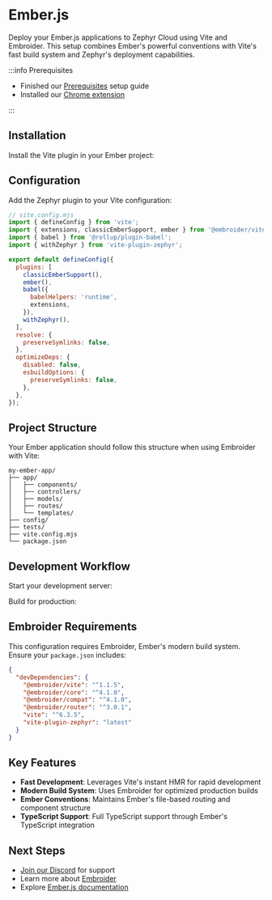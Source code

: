 
# Ember.js

Deploy your Ember.js applications to Zephyr Cloud using Vite and Embroider. This setup combines Ember's powerful conventions with Vite's fast build system and Zephyr's deployment capabilities.

:::info Prerequisites

- Finished our [Prerequisites](/getting-started/installation) setup guide
- Installed our [Chrome extension](https://chromewebstore.google.com/detail/zephyr-mission-control/liflhldchhinbaeplljlplhnbkdidedn)

:::

<CodemodDisclaimer />

## Installation

Install the Vite plugin in your Ember project:

<PackageManagerTabs command="add --dev vite-plugin-zephyr" />

## Configuration

Add the Zephyr plugin to your Vite configuration:

```javascript
// vite.config.mjs
import { defineConfig } from 'vite';
import { extensions, classicEmberSupport, ember } from '@embroider/vite';
import { babel } from '@rollup/plugin-babel';
import { withZephyr } from 'vite-plugin-zephyr';

export default defineConfig({
  plugins: [
    classicEmberSupport(),
    ember(),
    babel({
      babelHelpers: 'runtime',
      extensions,
    }),
    withZephyr(),
  ],
  resolve: {
    preserveSymlinks: false,
  },
  optimizeDeps: {
    disabled: false,
    esbuildOptions: {
      preserveSymlinks: false,
    },
  },
});
```

## Project Structure

Your Ember application should follow this structure when using Embroider with Vite:

```
my-ember-app/
├── app/
│   ├── components/
│   ├── controllers/
│   ├── models/
│   ├── routes/
│   └── templates/
├── config/
├── tests/
├── vite.config.mjs
└── package.json
```

## Development Workflow

Start your development server:

<PackageManagerTabs command="start" />

Build for production:

<PackageManagerTabs command="build" />

## Embroider Requirements

This configuration requires Embroider, Ember's modern build system. Ensure your `package.json` includes:

```json
{
  "devDependencies": {
    "@embroider/vite": "^1.1.5",
    "@embroider/core": "^4.1.0",
    "@embroider/compat": "^4.1.0",
    "@embroider/router": "^3.0.1",
    "vite": "^6.3.5",
    "vite-plugin-zephyr": "latest"
  }
}
```

## Key Features

- **Fast Development**: Leverages Vite's instant HMR for rapid development
- **Modern Build System**: Uses Embroider for optimized production builds
- **Ember Conventions**: Maintains Ember's file-based routing and component structure
- **TypeScript Support**: Full TypeScript support through Ember's TypeScript integration

## Next Steps

- [Join our Discord](https://zephyr-cloud.io/discord) for support
- Learn more about [Embroider](https://github.com/embroider-build/embroider)
- Explore [Ember.js documentation](https://emberjs.com/)
